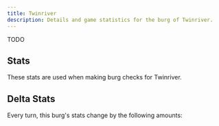 ```yaml
---
title: Twinriver
description: Details and game statistics for the burg of Twinriver.
---
```



TODO

## Stats
These stats are used when making burg checks for Twinriver.

<StatGrid>
  <Stat name="Health" value="??" />
  <Stat name="Morale" value="??" />
  <Stat name="Population" value="??" />
  <Stat name="Reverance" value="??" />
  <Stat name="Food" value="??" />
  <Stat name="Resources" value="??" />
  <Stat name="Trade" value="??" />
  <Stat name="Wealth" value="??" />
  <Stat name="Army" value="??" />
  <Stat name="Navy" value="??" />
  <Stat name="Defenses" value="??" />
  <Stat name="Crime" value="??" />
</StatGrid>

## Delta Stats
Every turn, this burg's stats change by the following amounts:
<StatGrid>
  <Stat name="??" value="??" />
  <Stat name="??" value="??" />
  <Stat name="??" value="??" />
  <Stat name="??" value="??" />
</StatGrid>